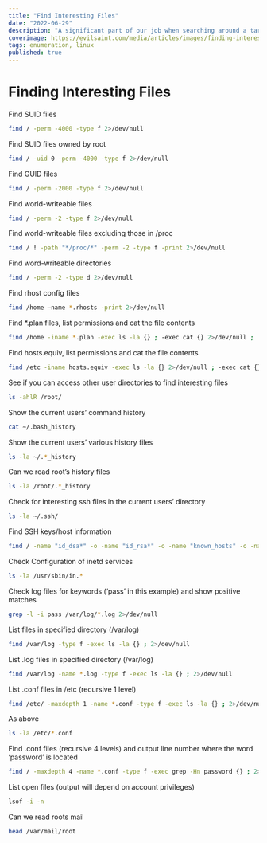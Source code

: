 ```yaml
---
title: "Find Interesting Files"
date: "2022-06-29"
description: "A significant part of our job when searching around a target system is to look for interesting files.  Whether we have a need to look for SSH keys, Bash History files or database backups the commands typically all follow the same syntax. This article will look at using basic Linux commands to find and discover files."
coverimage: https://evilsaint.com/media/articles/images/finding-interesting-files/cover_image/Finding_Interesting_Files.jpg
tags: enumeration, linux
published: true
---
```


# Finding Interesting Files

Find SUID files

```bash
find / -perm -4000 -type f 2>/dev/null
```

Find SUID files owned by root

```bash
find / -uid 0 -perm -4000 -type f 2>/dev/null
```

Find GUID files

```bash
find / -perm -2000 -type f 2>/dev/null
```

Find world-writeable files

```bash
find / -perm -2 -type f 2>/dev/null
```

Find world-writeable files excluding those in /proc

```bash
find / ! -path "*/proc/*" -perm -2 -type f -print 2>/dev/null
```

Find word-writeable directories

```bash
find / -perm -2 -type d 2>/dev/null
```

Find rhost config files

```bash
find /home –name *.rhosts -print 2>/dev/null
```

Find *.plan files, list permissions and cat the file contents

```bash
find /home -iname *.plan -exec ls -la {} ; -exec cat {} 2>/dev/null ;
```

Find hosts.equiv, list permissions and cat the file contents

```bash
find /etc -iname hosts.equiv -exec ls -la {} 2>/dev/null ; -exec cat {} 2>/dev/null ;
```

See if you can access other user directories to find interesting files

```bash
ls -ahlR /root/
```

Show the current users’ command history

```bash
cat ~/.bash_history
```

Show the current users’ various history files

```bash
ls -la ~/.*_history
```

Can we read root’s history files

```bash
ls -la /root/.*_history
```

Check for interesting ssh files in the current users’ directory

```bash
ls -la ~/.ssh/
```

Find SSH keys/host information

```bash
find / -name "id_dsa*" -o -name "id_rsa*" -o -name "known_hosts" -o -name "authorized_hosts" -o -name "authorized_keys" 2>/dev/null |xargs -r ls -la
```

Check Configuration of inetd services

```bash
ls -la /usr/sbin/in.*
```

Check log files for keywords (‘pass’ in this example) and show positive matches

```bash
grep -l -i pass /var/log/*.log 2>/dev/null
```

List files in specified directory (/var/log)

```bash
find /var/log -type f -exec ls -la {} ; 2>/dev/null
```

List .log files in specified directory (/var/log)

```bash
find /var/log -name *.log -type f -exec ls -la {} ; 2>/dev/null
```

List .conf files in /etc (recursive 1 level)

```bash
find /etc/ -maxdepth 1 -name *.conf -type f -exec ls -la {} ; 2>/dev/null
```

As above

```bash
ls -la /etc/*.conf
```

Find .conf files (recursive 4 levels) and output line number where the word ‘password’ is located

```bash
find / -maxdepth 4 -name *.conf -type f -exec grep -Hn password {} ; 2>/dev/null
```

List open files (output will depend on account privileges)

```bash
lsof -i -n
```

Can we read roots mail

```bash
head /var/mail/root
```